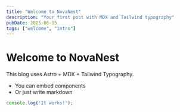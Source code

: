 ```yaml
---
title: "Welcome to NovaNest"
description: "Your first post with MDX and Tailwind typography"
pubDate: 2025-06-15
tags: ["welcome", "intro"]
---
```


# Welcome to **NovaNest**

This blog uses Astro + MDX + Tailwind Typography.

- You can embed components
- Or just write markdown

```js
console.log('It works!');
